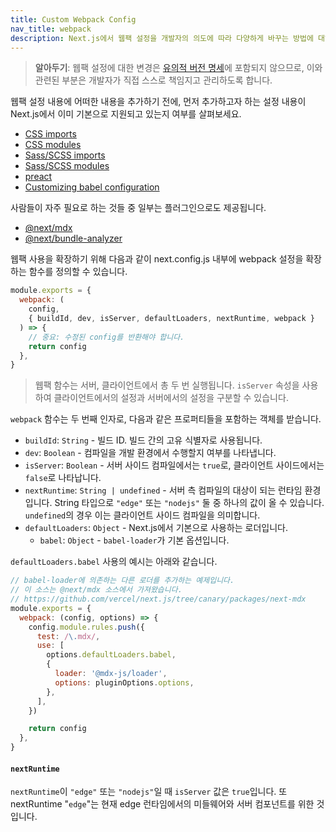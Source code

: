 ```yaml
---
title: Custom Webpack Config
nav_title: webpack
description: Next.js에서 웹팩 설정을 개발자의 의도에 따라 다양하게 바꾸는 방법에 대해 알아봅니다.
---
```


> **알아두기**: 웹팩 설정에 대한 변경은 [유의적 버전 명세](https://semver.org/lang/ko/)에 포함되지 않으므로, 이와 관련된 부분은 개발자가 직접 스스로 책임지고 관리하도록 합니다.

웹팩 설정 내용에 어떠한 내용을 추가하기 전에, 먼저 추가하고자 하는 설정 내용이 Next.js에서 이미 기본으로 지원되고 있는지 여부를 살펴보세요.

- [CSS imports](/docs/pages/building-your-application/styling)
- [CSS modules](/docs/pages/building-your-application/styling/css-modules)
- [Sass/SCSS imports](/docs/pages/building-your-application/styling/sass)
- [Sass/SCSS modules](/docs/pages/building-your-application/styling/sass)
- [preact](https://github.com/vercel/next.js/tree/canary/examples/using-preact)
- [Customizing babel configuration](/docs/pages/building-your-application/configuring/babel)

사람들이 자주 필요로 하는 것들 중 일부는 플러그인으로도 제공됩니다.

- [@next/mdx](https://github.com/vercel/next.js/tree/canary/packages/next-mdx)
- [@next/bundle-analyzer](https://github.com/vercel/next.js/tree/canary/packages/next-bundle-analyzer)

웹팩 사용을 확장하기 위해 다음과 같이 next.config.js 내부에 webpack 설정을 확장하는 함수를 정의할 수 있습니다.

```js filename="next.config.js"
module.exports = {
  webpack: (
    config,
    { buildId, dev, isServer, defaultLoaders, nextRuntime, webpack }
  ) => {
    // 중요: 수정된 config를 반환해야 합니다.
    return config
  },
}
```

> 웹팩 함수는 서버, 클라이언트에서 총 두 번 실행됩니다. `isServer` 속성을 사용하여 클라이언트에서의 설정과 서버에서의 설정을 구분할 수 있습니다.

`webpack` 함수는 두 번째 인자로, 다음과 같은 프로퍼티들을 포함하는 객체를 받습니다.

- `buildId`: `String` - 빌드 ID. 빌드 간의 고유 식별자로 사용됩니다.
- `dev`: `Boolean` - 컴파일을 개발 환경에서 수행할지 여부를 나타냅니다.
- `isServer`: `Boolean` - 서버 사이드 컴파일에서는 `true`로, 클라이언트 사이드에서는 `false`로 나타납니다.
- `nextRuntime`: `String | undefined` - 서버 측 컴파일의 대상이 되는 런타임 환경입니다. String 타입으로 `"edge"` 또는 `"nodejs"` 둘 중 하나의 값이 올 수 있습니다. `undefined`의 경우 이는 클라이언트 사이드 컴파일을 의미합니다.
- `defaultLoaders`: `Object` - Next.js에서 기본으로 사용하는 로더입니다.
  - `babel`: `Object` - `babel-loader`가 기본 옵션입니다.

`defaultLoaders.babel` 사용의 예시는 아래와 같습니다.

```js
// babel-loader에 의존하는 다른 로더를 추가하는 예제입니다.
// 이 소스는 @next/mdx 소스에서 가져왔습니다.
// https://github.com/vercel/next.js/tree/canary/packages/next-mdx
module.exports = {
  webpack: (config, options) => {
    config.module.rules.push({
      test: /\.mdx/,
      use: [
        options.defaultLoaders.babel,
        {
          loader: '@mdx-js/loader',
          options: pluginOptions.options,
        },
      ],
    })

    return config
  },
}
```

#### `nextRuntime`

`nextRuntime`이 `"edge"` 또는 `"nodejs"`일 때 `isServer` 값은 `true`입니다. 또 nextRuntime "`edge`"는 현재 edge 런타임에서의 미들웨어와 서버 컴포넌트를 위한 것입니다.

